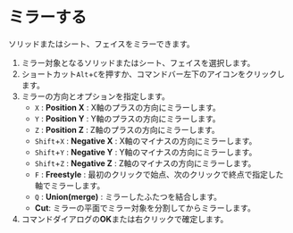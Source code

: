 
# ミラーする

ソリッドまたはシート、フェイスをミラーできます。

<KinouGaiyou shortcut="ALt+X" command="Mirror" button="" />

1. ミラー対象となるソリッドまたはシート、フェイスを選択します。
2. ショートカット`Alt`+`C`を押すか、コマンドバー左下のアイコンをクリックします。
3. ミラーの方向とオプションを指定します。
    - `X` : **Position X** : X軸のプラスの方向にミラーします。
    - `Y` : **Position Y** : Y軸のプラスの方向にミラーします。
    - `Z` : **Position Z** : Z軸のプラスの方向にミラーします。
    - `Shift`+`X` : **Negative X** : X軸のマイナスの方向にミラーします。
    - `Shift`+`Y` : **Negative Y** : Y軸のマイナスの方向にミラーします。
    - `Shift`+`Z` : **Negative Z** : Z軸のマイナスの方向にミラーします。
    - `F` : **Freestyle** : 最初のクリックで始点、次のクリックで終点で指定した軸でミラーします。
    - `Q` : **Union(merge)** : ミラーしたふたつを結合します。
    - **Cut**: ミラーの平面でミラー対象を分割してからミラーします。
4. コマンドダイアログの**OK**または右クリックで確定します。